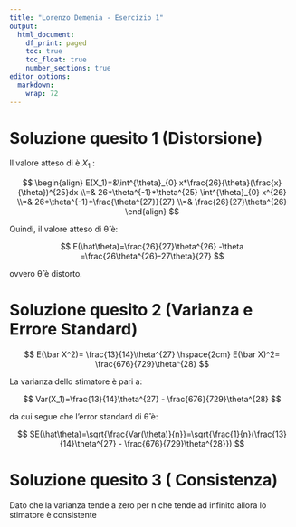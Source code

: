 ```yaml
---
title: "Lorenzo Demenia - Esercizio 1"
output:
  html_document: 
    df_print: paged
    toc: true
    toc_float: true
    number_sections: true
editor_options: 
  markdown: 
    wrap: 72
---
```


# Soluzione quesito 1 (Distorsione)

Il valore atteso di è $X_1$ :

$$
\begin{align}
E(X_1)=&\int^{\theta}_{0} x*\frac{26}{\theta}(\frac{x}{\theta})^{25}dx \\=&
26*\theta^{-1}*\theta^{25} \int^{\theta}_{0} x^{26} \\=&
26*\theta^{-1}*\frac{\theta^{27}}{27} \\=&
\frac{26}{27}\theta^{26}
\end{align}
$$

Quindi, il valore atteso di θ̂ è:

$$
E(\hat\theta)=\frac{26}{27}\theta^{26} -\theta =\frac{26\theta^{26}-27\theta}{27}
$$

ovvero θ̂ è distorto.

# Soluzione quesito 2 (Varianza e Errore Standard)

$$
E(\bar X^2)= \frac{13}{14}\theta^{27} \hspace{2cm} E(\bar X)^2= \frac{676}{729}\theta^{28}
$$

La varianza dello stimatore è pari a:

$$
Var(X_1)=\frac{13}{14}\theta^{27} - \frac{676}{729}\theta^{28}
$$

da cui segue che l'error standard di θ̂ è:

$$
SE(\hat\theta)=\sqrt{\frac{Var(\theta)}{n}}=\sqrt{\frac{1}{n}(\frac{13}{14}\theta^{27} - \frac{676}{729}\theta^{28}})
$$

# Soluzione quesito 3 ( Consistenza)

Dato che la varianza tende a zero per n che tende ad infinito allora lo
stimatore è consistente
